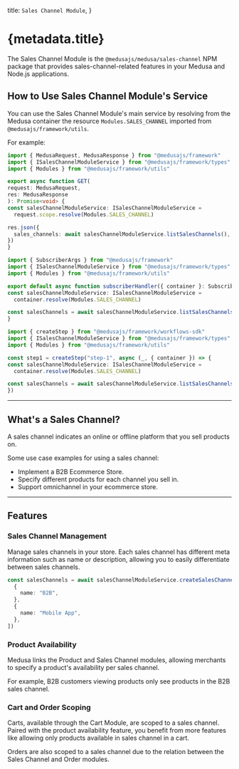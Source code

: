 
  title: `Sales Channel Module`,
}

# {metadata.title}

The Sales Channel Module is the `@medusajs/medusa/sales-channel` NPM package that provides sales-channel-related features in your Medusa and Node.js applications.

## How to Use Sales Channel Module's Service

You can use the Sales Channel Module's main service by resolving from the Medusa container the resource `Modules.SALES_CHANNEL` imported from `@medusajs/framework/utils`.

For example:

<CodeTabs groupId="resource-type">
  <CodeTab label="API Route" value="api-route">

  ```ts title="src/api/store/custom/route.ts"
  import { MedusaRequest, MedusaResponse } from "@medusajs/framework"
  import { ISalesChannelModuleService } from "@medusajs/framework/types"
  import { Modules } from "@medusajs/framework/utils"

export async function GET(
  request: MedusaRequest,
  res: MedusaResponse
): Promise<void> {
  const salesChannelModuleService: ISalesChannelModuleService =
    request.scope.resolve(Modules.SALES_CHANNEL)

  res.json({
    sales_channels: await salesChannelModuleService.listSalesChannels(),
  })
}
```

  </CodeTab>
  <CodeTab label="Subscriber" value="subscribers">

  ```ts title="src/subscribers/custom-handler.ts"
  import { SubscriberArgs } from "@medusajs/framework"
  import { ISalesChannelModuleService } from "@medusajs/framework/types"
  import { Modules } from "@medusajs/framework/utils"

export default async function subscriberHandler({ container }: SubscriberArgs) {
  const salesChannelModuleService: ISalesChannelModuleService =
    container.resolve(Modules.SALES_CHANNEL)

  const salesChannels = await salesChannelModuleService.listSalesChannels()
}
```

  </CodeTab>
  <CodeTab label="Workflow Step" value="workflow-step">

  ```ts title="src/workflows/hello-world/step1.ts"
  import { createStep } from "@medusajs/framework/workflows-sdk"
  import { ISalesChannelModuleService } from "@medusajs/framework/types"
  import { Modules } from "@medusajs/framework/utils"

const step1 = createStep("step-1", async (_, { container }) => {
  const salesChannelModuleService: ISalesChannelModuleService =
    container.resolve(Modules.SALES_CHANNEL)

  const salesChannels = await salesChannelModuleService.listSalesChannels()
})
```

  </CodeTab>
</CodeTabs>

---

## What's a Sales Channel?

A sales channel indicates an online or offline platform that you sell products on.

Some use case examples for using a sales channel:

- Implement a B2B Ecommerce Store.
- Specify different products for each channel you sell in.
- Support omnichannel in your ecommerce store.

---

## Features

### Sales Channel Management

Manage sales channels in your store. Each sales channel has different meta information such as name or description, allowing you to easily differentiate between sales channels.

```ts
const salesChannels = await salesChannelModuleService.createSalesChannels([
  {
    name: "B2B",
  },
  {
    name: "Mobile App",
  },
])
```

### Product Availability

Medusa links the Product and Sales Channel modules, allowing merchants to specify a product's availability per sales channel.

For example, B2B customers viewing products only see products in the B2B sales channel.

### Cart and Order Scoping

Carts, available through the Cart Module, are scoped to a sales channel. Paired with the product availability feature, you benefit from more features like allowing only products available in sales channel in a cart.

Orders are also scoped to a sales channel due to the relation between the Sales Channel and Order modules.
